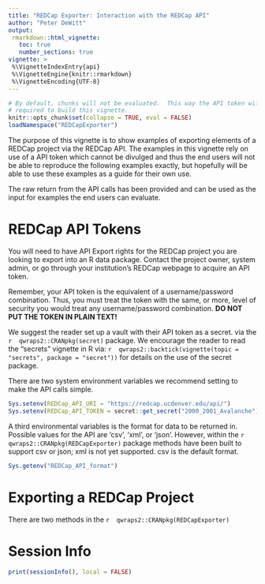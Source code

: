 ```yaml
---
title: "REDCap Exporter: Interaction with the REDCap API"
author: "Peter DeWitt"
output:
 rmarkdown::html_vignette:
   toc: true
   number_sections: true
vignette: >
 %\VignetteIndexEntry{api}
 %\VignetteEngine{knitr::rmarkdown}
 %\VignetteEncoding{UTF-8}
---
```



```r
# By default, chunks will not be evaluated.  This way the API token will not be
# required to build this vignette.
knitr::opts_chunk$set(collapse = TRUE, eval = FALSE)
loadNamespace("REDCapExporter")
```


The purpose of this vignette is to show examples of exporting elements of a
REDCap project via the REDCap API.  The examples in this vignette rely on use
of a API token which cannot be divulged and thus the end users will not
be able to reproduce the following examples exactly, but hopefully will be
able to use these examples as a guide for their own use.

The raw return from the API calls has been provided and can be used as the
input for examples the end users can evaluate.



# REDCap API Tokens

You will need to have API Export rights for the REDCap project you are
looking to export into an R data package.  Contact the project owner, system
admin, or go through your institution's REDCap webpage to acquire an API token.

Remember, your API token is the equivalent of a username/password
combination.  Thus, you must treat the token with the same, or more, level of
security you would treat any username/password combination.  **DO NOT PUT THE
TOKEN IN PLAIN TEXT!**

We suggest the reader set up a vault with their API token as a secret.
via the
`r  qwraps2::CRANpkg(secret)  `
package.  We encourage the reader to read the "secrets" vignette in R via:
`r  qwraps2::backtick(vignette(topic = "secrets", package = "secret"))  `
for details on the use of the secret package.



There are two system environment variables we recommend setting to make
the API calls simple.


```r
Sys.setenv(REDCap_API_URI = "https://redcap.ucdenver.edu/api/")
Sys.setenv(REDCap_API_TOKEN = secret::get_secret("2000_2001_Avalanche"))
```


A third environmental variables is the format for data to be returned in.
Possible values for the API are 'csv', 'xml', or 'json'.   However, within
the 
`r  qwraps2::CRANpkg(REDCapExporter)  `
package methods have been built to support csv or json; xml is not yet
supported.  csv is the default format.

```r
Sys.getenv("REDCap_API_format")
```


# Exporting a REDCap Project

There are two methods in the
`r  qwraps2::CRANpkg(REDCapExporter)  `



# Session Info


```r
print(sessionInfo(), local = FALSE)
```

